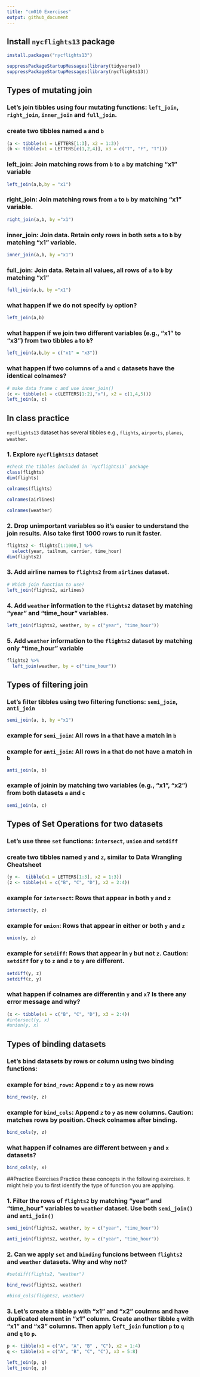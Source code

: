 ```yaml
---
title: "cm010 Exercises"
output: github_document
---
```


## Install `nycflights13` package

```r
install.packages("nycflights13")
```

```r
suppressPackageStartupMessages(library(tidyverse))
suppressPackageStartupMessages(library(nycflights13))
```

## Types of mutating join

### Let's join tibbles using four mutating functions:  `left_join`, `right_join`, `inner_join` and `full_join`.

### create two tibbles named `a` and `b`

```r
(a <- tibble(x1 = LETTERS[1:3], x2 = 1:3))
(b <- tibble(x1 = LETTERS[c(1,2,4)], x3 = c("T", "F", "T")))
```

### left_join: Join matching rows from `b` to `a` by matching "x1" variable

```r
left_join(a,b,by = "x1")
```


### right_join: Join matching rows from `a` to `b` by matching "x1" variable.

```r
right_join(a,b, by ="x1")
```


### inner_join: Join data. Retain only rows in both sets `a` to `b` by matching "x1" variable.

```r
inner_join(a,b, by ="x1")
```


### full_join: Join data. Retain all values, all rows of `a` to `b` by matching "x1"

```r
full_join(a,b, by ="x1")
```


### what happen if we do not specify `by` option?

```r
left_join(a,b)
```


### what happen if we join two different variables (e.g., "x1" to "x3") from two tibbles `a` to `b`?

```r
left_join(a,b,by = c("x1" = "x3"))
```


### what happen if two columns of `a` and `c` datasets have the identical colnames?

```r
# make data frame c and use inner_join()
(c <- tibble(x1 = c(LETTERS[1:2],"x"), x2 = c(1,4,5)))
left_join(a, c)
```

## In class practice

`nycflights13` dataset has several tibbles e.g., `flights`, `airports`, `planes`, `weather`.

### 1. Explore `nycflights13` dataset

```r
#check the tibbles included in `nycflights13` package
class(flights)
dim(flights)

colnames(flights)

colnames(airlines)

colnames(weather)
```

### 2. Drop unimportant variables so it's easier to understand the join results. Also take first 1000 rows to run it faster.

```r
flights2 <- flights[1:1000,] %>% 
  select(year, tailnum, carrier, time_hour)
dim(flights2)
```

### 3. Add airline names to `flights2` from `airlines` dataset.

```r
# Which join function to use?
left_join(flights2, airlines)
```

### 4. Add `weather` information to the `flights2` dataset by matching "year" and "time_hour" variables.

```r
left_join(flights2, weather, by = c("year", "time_hour"))
```


### 5. Add `weather` information to the `flights2` dataset by matching only "time_hour" variable

```r
flights2 %>% 
  left_join(weather, by = c("time_hour"))
```


## Types of filtering join

### Let's filter tibbles using two filtering functions: `semi_join`, `anti_join` 

```r
semi_join(a, b, by ="x1")
```


### example for `semi_join`: All rows in `a` that have a match in `b`



### example for `anti_join`: All rows in `a` that do not have a match in `b`

```r
anti_join(a, b)
```


### example of joinin by matching two variables (e.g., "x1", "x2") from both datasets `a` and `c`

```r
semi_join(a, c)
```


## Types of Set Operations for two datasets

### Let's use three `set` functions: `intersect`, `union` and `setdiff` 

### create two tibbles named `y` and `z`, similar to Data Wrangling Cheatsheet

```r
(y <-  tibble(x1 = LETTERS[1:3], x2 = 1:3))
(z <- tibble(x1 = c("B", "C", "D"), x2 = 2:4))
```

### example for `intersect`: Rows that appear in both `y` and `z`

```r
intersect(y, z)
```


### example for `union`: Rows that appear in either or both `y` and `z`

```r
union(y, z)
```


### example for `setdiff`: Rows that appear in `y` but not `z`. __Caution:__ `setdiff` for `y` to `z` and `z` to `y` are different.

```r
setdiff(y, z)
setdiff(z, y)
```


### what happen if colnames are differentin `y` and `x`? Is there any error message and why?

```r
(x <- tibble(x1 = c("B", "C", "D"), x3 = 2:4))
#intersect(y, x)
#union(y, x)
```

## Types of binding datasets

### Let's bind datasets by rows or column using two binding functions:

### example for `bind_rows`: Append `z` to `y` as new rows

```r
bind_rows(y, z)
```


### example for `bind_cols`: Append `z` to `y` as new columns. __Caution__: matches rows by position. Check colnames after binding.

```r
bind_cols(y, z)
```


### what happen if colnames are different between `y` and `x` datasets?

```r
bind_cols(y, x)
```


##Practice Exercises
Practice these concepts in the following exercises. It might help you to first identify the type of function you are applying.


### 1. Filter the rows of `flights2` by matching "year" and "time_hour" variables to `weather` dataset. Use both `semi_join()` and `anti_join()`

```r
semi_join(flights2, weather, by = c("year", "time_hour"))
```

```r
anti_join(flights2, weather, by = c("year", "time_hour"))
```

### 2. Can we apply `set` and `binding` funcions between `flights2` and `weather` datasets. Why and why not?
```r
#setdiff(flights2, "weather")
```

```r
bind_rows(flights2, weather)
```

```r
#bind_cols(flights2, weather)
```


### 3. Let's create a tibble `p` with "x1" and "x2" coulmns and have duplicated element in "x1" column. Create another tibble `q` with "x1" and "x3" columns. Then apply `left_join` function `p` to `q` and `q` to `p`. 

```r
p <- tibble(x1 = c("A", "A", "B" , "C"), x2 = 1:4)
q <- tibble(x1 = c("A", "B", "C", "C"), x3 = 5:8)
```

```r
left_join(p, q)
left_join(q, p)
```

